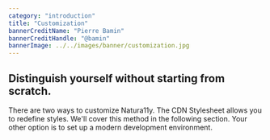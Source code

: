 ```yaml
---
category: "introduction"
title: "Customization"
bannerCreditName: "Pierre Bamin"
bannerCreditHandle: "@bamin" 
bannerImage: ../../images/banner/customization.jpg
---
```



<TextBlock>

<h2 class="h1">
    Distinguish yourself without starting from scratch.
</h2>

There are two ways to customize Natura11y. The CDN Stylesheet allows you to redefine styles. We'll cover this method in the following section. Your other option is to set up a modern development environment.

</TextBlock>

<YAMLbuildtime />

<AllCustomProperties />